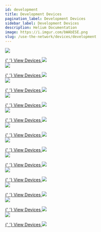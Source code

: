 ```yaml
---
id: development
title: Development Devices
pagination_label: Development Devices
sidebar_label: Development Devices
description: Helium Documentation
image: https://i.imgur.com/bWAbESE.png
slug: /use-the-network/devices/development
---
```



<div class="container" style={{ padding: 0 }}>
  <div class="row">
    <div class="col col--4" style={{ marginBottom: 100 }}>
      <a href="/use-the-network/devices/development/adafruit/adafruit-feather-m0-rfm95">
        <img
          className="manufacturericon"
          src={useBaseUrl('img/use-the-network/devices/development/adafruit/adafruit-logo.png')}
        />
      </a>
      <p></p>
      <a href="/use-the-network/devices/development/adafruit/adafruit-feather-m0-rfm95">
        {' '}
        View Devices <img className="quicklinkarrow" src={useBaseUrl('img/icons/linkarrow.svg')} />
      </a>
    </div>
    <div class="col col--4" style={{ marginBottom: 100 }}>
      <a href="/use-the-network/devices/development/arduino/lora-vision-shield">
        <img
          className="manufacturericon"
          src={useBaseUrl('img/use-the-network/devices/development/arduino/arduino-logo.png')}
        />
      </a>
      <p></p>
      <a href="/use-the-network/devices/development/arduino/lora-vision-shield">
        {' '}
        View Devices <img className="quicklinkarrow" src={useBaseUrl('img/icons/linkarrow.svg')} />
      </a>
    </div>
    <div class="col col--4" style={{ marginBottom: 100 }}>
      <a href="/use-the-network/devices/development/embit/emb-lr1280s">
        <img
          className="manufacturericon"
          src={useBaseUrl('img/use-the-network/devices/development/embit/embit-logo.png')}
        />
      </a>
      <p></p>
      <a href="/use-the-network/devices/development/embit/emb-lr1280s">
        {' '}
        View Devices <img className="quicklinkarrow" src={useBaseUrl('img/icons/linkarrow.svg')} />
      </a>
    </div>
  </div>
  <div class="row">
    <div class="col col--4" style={{ marginBottom: 100 }}>
      <a href="/use-the-network/devices/development/heltec/cubecell-1-2-aa-node">
        <img
          className="manufacturericon"
          src={useBaseUrl('img/use-the-network/devices/development/heltec/heltec-logo.png')}
        />
      </a>
      <p></p>
      <a href="/use-the-network/devices/development/heltec/cubecell-1-2-aa-node">
        {' '}
        View Devices <img className="quicklinkarrow" src={useBaseUrl('img/icons/linkarrow.svg')} />
      </a>
    </div>
    <div class="col col--4" style={{ marginBottom: 100 }}>
      <a href="/use-the-network/devices/development/mcci/catena4610">
        <img
          className="manufacturericon"
          src={useBaseUrl('img/use-the-network/devices/development/mcci/mcci-logo.png')}
        />
      </a>
      <p></p>
      <a href="/use-the-network/devices/development/mcci/catena4610">
        {' '}
        View Devices <img className="quicklinkarrow" src={useBaseUrl('img/icons/linkarrow.svg')} />
      </a>
    </div>
    <div class="col col--4" style={{ marginBottom: 100 }}>
      <a href="/use-the-network/devices/development/midatronics/sharky-module">
        <img
          className="manufacturericon"
          src={useBaseUrl(
            'img/use-the-network/devices/development/midatronics/midatronics-logo.png',
          )}
        />
      </a>
      <p></p>
      <a href="/use-the-network/devices/development/midatronics/sharky-module">
        {' '}
        View Devices <img className="quicklinkarrow" src={useBaseUrl('img/icons/linkarrow.svg')} />
      </a>
    </div>
  </div>
  <div class="row">
    <div class="col col--4" style={{ marginBottom: 100 }}>
      <a href="/use-the-network/devices/development/multi-tech/multi-tech-xdot">
        <img
          className="manufacturericon"
          src={useBaseUrl('img/use-the-network/devices/development/multi-tech/multi-tech-logo.png')}
        />
      </a>
      <p></p>
      <a href="/use-the-network/devices/development/multi-tech/multi-tech-xdot">
        {' '}
        View Devices <img className="quicklinkarrow" src={useBaseUrl('img/icons/linkarrow.svg')} />
      </a>
    </div>
    <div class="col col--4" style={{ marginBottom: 100 }}>
      <a href="/use-the-network/devices/development/rakwireless/wisblock-4631">
        <img
          className="manufacturericon"
          src={useBaseUrl(
            'img/use-the-network/devices/development/rakwireless/rakwireless-logo.png',
          )}
        />
      </a>
      <p></p>
      <a href="/use-the-network/devices/development/rakwireless/wisblock-4631">
        {' '}
        View Devices <img className="quicklinkarrow" src={useBaseUrl('img/icons/linkarrow.svg')} />
      </a>
    </div>
    <div class="col col--4" style={{ marginBottom: 100 }}>
      <a href="/use-the-network/devices/development/seeed-studio/loramodule-e5">
        <img
          className="manufacturericon"
          src={useBaseUrl(
            'img/use-the-network/devices/ready-to-use/seeed-studio/seeed-studio-logo.png',
          )}
        />
      </a>
      <p></p>
      <a href="/use-the-network/devices/development/seeed-studio/loramodule-e5">
        {' '}
        View Devices <img className="quicklinkarrow" src={useBaseUrl('img/icons/linkarrow.svg')} />
      </a>
    </div>
  </div>
  <div class="row">
    <div class="col col--4" style={{ marginBottom: 100 }}>
      <a href="/use-the-network/devices/development/sparkfun/pro-rf">
        <img
          className="manufacturericon"
          src={useBaseUrl('img/use-the-network/devices/development/sparkfun/sparkfun-logo.png')}
        />
      </a>
      <p></p>
      <a href="/use-the-network/devices/development/sparkfun/pro-rf">
        {' '}
        View Devices <img className="quicklinkarrow" src={useBaseUrl('img/icons/linkarrow.svg')} />
      </a>
    </div>
    <div class="col col--4" style={{ marginBottom: 100 }}>
      <a href="/use-the-network/devices/development/opensourceinitiative/paxcounter">
        <img
          className="manufacturericon"
          src={useBaseUrl(
            'img/use-the-network/devices/development/opensourceinitiative/osi_standard_logo.png',
          )}
        />
      </a>
      <p></p>
      <a href="/use-the-network/devices/development/opensourceinitiative/paxcounter">
        {' '}
        View Devices <img className="quicklinkarrow" src={useBaseUrl('img/icons/linkarrow.svg')} />
      </a>
    </div>
    <div class="col col--4" style={{ marginBottom: 100 }}>
      <a href="/use-the-network/devices/development/stmicroelectronics/st-b-l072z-lrwan1">
        <img
          className="manufacturericon"
          src={useBaseUrl(
            'img/use-the-network/devices/development/stmicroelectronics/stmicroelectronics-logo.png',
          )}
        />
      </a>
      <p></p>
      <a href="/use-the-network/devices/development/stmicroelectronics/st-b-l072z-lrwan1">
        {' '}
        View Devices <img className="quicklinkarrow" src={useBaseUrl('img/icons/linkarrow.svg')} />
      </a>
    </div>
  </div>
</div>

